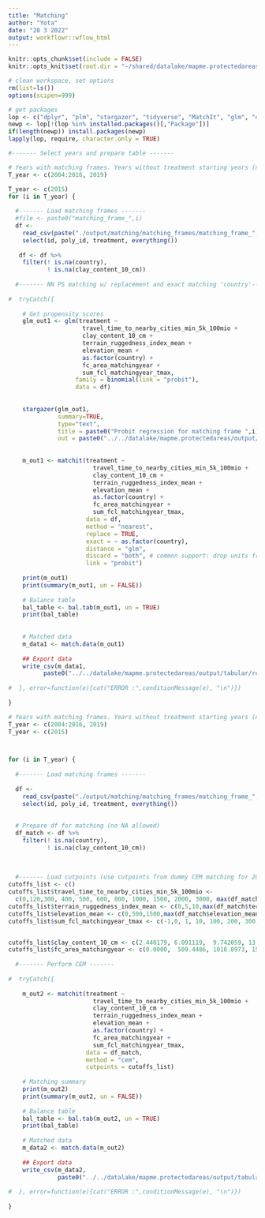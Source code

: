 ```yaml
---
title: "Matching"
author: "Yota"
date: "28 3 2022"
output: workflowr::wflow_html
---
```


```r
knitr::opts_chunk$set(include = FALSE)
knitr::opts_knit$set(root.dir = "~/shared/datalake/mapme.protectedareas")
```


```r
# clean workspace, set options
rm(list=ls())
options(scipen=999)

# get packages
lop <- c("dplyr", "plm", "stargazer", "tidyverse", "MatchIt", "glm", "optmatch", "cobalt", "gridExtra")
newp <- lop[!(lop %in% installed.packages()[,"Package"])]
if(length(newp)) install.packages(newp)
lapply(lop, require, character.only = TRUE)

```


```r
#------- Select years and prepare table -------

# Years with matching frames. Years without treatment starting years (no BMZ number started in these years) 2003, 2017, 2018, 2020
T_year <- c(2004:2016, 2019)

T_year <- c(2015)
for (i in T_year) {
  
  #------- Load matching frames -------
  #file <- paste0("matching_frame_",i)
  df <- 
    read_csv(paste("./output/matching/matching_frames/matching_frame_",i,".csv", sep = "")) %>% 
    select(id, poly_id, treatment, everything())
  
   df <- df %>% 
    filter(! is.na(country),
           ! is.na(clay_content_10_cm))
   
  #------- NN PS matching w/ replacement and exact matching 'country'-------
  
#  tryCatch({
    
    # Get propensity scores
    glm_out1 <- glm(treatment ~ 
                     travel_time_to_nearby_cities_min_5k_100mio + 
                     clay_content_10_cm + 
                     terrain_ruggedness_index_mean +
                     elevation_mean + 
                     as.factor(country) +
                     fc_area_matchingyear +
                     sum_fcl_matchingyear_tmax,
                   family = binomial(link = "probit"), 
                   data = df)
      
    
    stargazer(glm_out1,
              summary=TRUE,
              type="text",
              title = paste0("Probit regression for matching frame ",i),
              out = paste0("../../datalake/mapme.protectedareas/output/plots/propensity_score_matching/probit_summary_",i,".html"))
    
  
    m_out1 <- matchit(treatment ~
                        travel_time_to_nearby_cities_min_5k_100mio +
                        clay_content_10_cm +
                        terrain_ruggedness_index_mean +
                        elevation_mean +
                        as.factor(country) +
                        fc_area_matchingyear +
                        sum_fcl_matchingyear_tmax,
                      data = df,
                      method = "nearest",
                      replace = TRUE,
                      exact = ~ as.factor(country),
                      distance = "glm", 
                      discard = "both", # common support: drop units from both groups 
                      link = "probit")
    
    print(m_out1)
    print(summary(m_out1, un = FALSE))
    
    # Balance table
    bal_table <- bal.tab(m_out1, un = TRUE)
    print(bal_table)
    
    
    # Matched data
    m_data1 <- match.data(m_out1)
    
    ## Export data
    write_csv(m_data1, 
          paste0("../../datalake/mapme.protectedareas/output/tabular/regression_input/PSM/ps_matched_data_", i, ".csv"))
  
#  }, error=function(e){cat("ERROR :",conditionMessage(e), "\n")})
  
}
```

```r
# Years with matching frames. Years without treatment starting years (no BMZ number started in these years) 2003, 2017, 2018, 2020
T_year <- c(2004:2016, 2019)
T_year <- c(2015)



for (i in T_year) {
  
  #------- Load matching frames -------
  
  df <- 
    read_csv(paste("./output/matching/matching_frames/matching_frame_",i,".csv", sep = "")) %>% 
    select(id, poly_id, treatment, everything())
  
  
  # Prepare df for matching (no NA allowed)
  df_match <- df %>% 
    filter(! is.na(country),
           ! is.na(clay_content_10_cm))
  
  
  
  #------- Load cutpoints (use cutpoints from dummy CEM matching for 2015) -------
cutoffs_list <- c()
cutoffs_list$travel_time_to_nearby_cities_min_5k_100mio <-
  c(0,120,300, 400, 500, 600, 800, 1000, 1500, 2000, 3000, max(df_match$travel_time_to_nearby_cities_min_5k_100mio,na.rm = T)) # 0-2hrs, 2-6 hrs, >6 hrs
cutoffs_list$terrain_ruggedness_index_mean <- c(0,5,10,max(df_match$terrain_ruggedness_index_mean,na.rm = T))
cutoffs_list$elevation_mean <- c(0,500,1500,max(df_match$elevation_mean,na.rm = T))
cutoffs_list$sum_fcl_matchingyear_tmax <- c(-1,0, 1, 10, 100, 200, 300, 400, 500, 600, 1000, max(df_match$sum_fcl_matchingyear_tmax))


cutoffs_list$clay_content_10_cm <- c(2.440179, 6.091119,  9.742059, 13.392999, 17.043938, 20.694878, 24.345818, 27.996758, 31.647698, 35.298637, 38.949577, 42.600517, 46.251457, 49.902397, 53.553337, 57.204276, 60.855216, 64.506156)
cutoffs_list$fc_area_matchingyear <- c(0.0000,  509.4486, 1018.8973, 1528.3459, 2037.7946, 2547.2432, 3056.6918, 3566.1405, 4075.5891, 4585.0378, 5094.4864, 5603.9350, 6113.3837, 6622.8323, 7132.2810, 7641.7296, 8151.1782, 8660.6269)
  
  #------- Perform CEM -------
  
#  tryCatch({
    
    m_out2 <- matchit(treatment ~
                        travel_time_to_nearby_cities_min_5k_100mio +
                        clay_content_10_cm +
                        terrain_ruggedness_index_mean +
                        elevation_mean +
                        as.factor(country) +
                        fc_area_matchingyear +
                        sum_fcl_matchingyear_tmax,
                      data = df_match,
                      method = "cem",
                      cutpoints = cutoffs_list)
    
    # Matching summary
    print(m_out2)
    print(summary(m_out2, un = FALSE))
    
    # Balance table
    bal_table <- bal.tab(m_out2, un = TRUE)
    print(bal_table)
    
    # Matched data
    m_data2 <- match.data(m_out2) 
    
    ## Export data
    write_csv(m_data2, 
              paste0("../../datalake/mapme.protectedareas/output/tabular/regression_input/CEM/ce_matched_data_", i, ".csv"))
    
#  }, error=function(e){cat("ERROR :",conditionMessage(e), "\n")})
  
}

```

